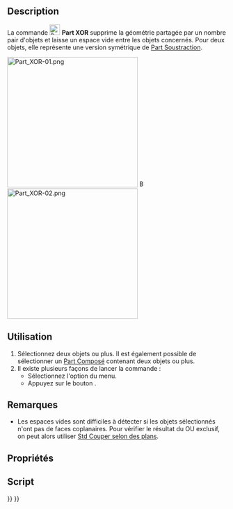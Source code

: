 <languages/>

{{Docnav/fr
|[[Part_Slice/fr|Scinder]]
|[[Part_CheckGeometry/fr|Vérifier la géométrie]]
|[[Part_Workbench/fr|Atelier Part]]
|IconL=Part_Slice.svg
|IconR=Part_CheckGeometry.svg
|IconC=Workbench_Part.svg
}}

{{GuiCommand/fr
|Name=Part XOR
|Name/fr=Part OU exclusif
|MenuLocation=Part → Scinder → OU exclusif
|Workbenches=[[Part_Workbench/fr|Part]]
|Version=0.17
|SeeAlso=[[Part_BooleanFragments/fr|Part Fragments booléens]], [[Part_Slice/fr|Part Scinder]], [[Part_CompJoinFeatures/fr|Part Jointure]], [[Part_Boolean/fr|Part Opérations booléennes]]
}}

==Description==

La commande [[Image:Part_XOR.svg|24px]] '''Part XOR''' supprime la géométrie partagée par un nombre pair d'objets et laisse un espace vide entre les objets concernés. Pour deux objets, elle représente une version symétrique de [[Part_Cut/fr|Part Soustraction]].

[[Image:Part_XOR-01.png|300px]] [[Image:Button_right.svg|16px|link=]]
[[Image:Part_XOR-02.png|300px]]
{{Caption|Trois objets se chevauchant → Objet résultant}}

<span id="Usage"></span>
==Utilisation==

<div class="mw-translate-fuzzy">
# Sélectionnez deux objets ou plus. Il est également possible de sélectionner un [[Part_Compound/fr|Part Composé]] contenant deux objets ou plus.
# Il existe plusieurs façons de lancer la commande :
#* Sélectionnez l'option {{MenuCommand|Part → Scinder → [[Image:Part_XOR.svg|16px]] OU exclusif}} du menu.
#* Appuyez sur le bouton {{Button|[[Image:Part_XOR.svg|16px]] [[Part_XOR/fr|OU exclusif]]}}.
</div>

<span id="Notes"></span>
==Remarques==

* Les espaces vides sont difficiles à détecter si les objets sélectionnés n'ont pas de faces coplanaires. Pour vérifier le résultat du OU exclusif, on peut alors utiliser [[Std_ToggleClipPlane/fr|Std Couper selon des plans]].

<span id="Properties"></span>
==Propriétés==

<span id="Scripting"></span>
==Script==


{{Docnav/fr
|[[Part_Slice/fr|Scinder]]
|[[Part_CheckGeometry/fr|Vérifier la géométrie]]
|[[Part_Workbench/fr|Atelier Part]]
|IconL=Part_Slice.svg
|IconR=Part_CheckGeometry.svg
|IconC=Workbench_Part.svg
}}

{{Part_Tools_navi{{#translation:}}}}
{{Userdocnavi{{#translation:}}}}